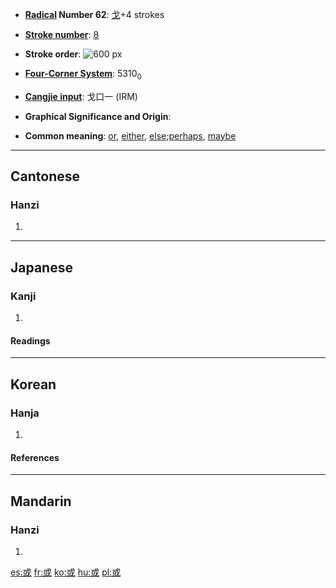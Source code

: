 * '''[[Wiktionary:Chinese radical index| Radical]] Number 62''': [[Wiktionary:Chinese radical index 戈|戈]]+4 strokes

* '''[[Wiktionary:Chinese total strokes index|Stroke number]]''': [[Wiktionary:Chinese total strokes index 8|8]]

* '''Stroke order''': [[Image:或-bw.png|thumbnail|center|600 px]]

* '''[[Wiktionary:Chinese four corner index|Four-Corner System]]''': 5310<sub>0</sub>

* '''[[Wiktionary:Chinese Cangjie index|Cangjie input]]''': 戈口一 (IRM)

* '''Graphical Significance and Origin''': 

* '''Common meaning''': [[or]], [[either]], [[else]];[[perhaps]], [[maybe]]
----
==Cantonese==
===Hanzi===
{{yue-hanzi|jyut=|y=waak6}}
# {{defn|Cantonese}}
----
==Japanese==
===Kanji===
{{ja-kanji|grade=|rs=}}
# {{defn|Japanese}} 
====Readings====
{{ja-readings|on=[[わく]] (waku), [[いき]] (iki)|kun=[[ある]] (aru), [[あるいは]] (aruiha)}}
----
==Korean==
===Hanja===
{{ko-hanja|hangeul=혹|eumhun=|rv=hok|mr=hok|y=hok}}
# {{defn|Korean}}
====References====
{{Han ref|kx=0412.180|dkj=11563|dj=0754.170|hdz=21402.080|uh=6216|ud=25110|bh=A9CE|bd=43470}}
----
==Mandarin==
===Hanzi===
{{cmn-hanzi|pin=[[huò]] (huo4), [[yù]] (yu4)|wg=huo<sup>4</sup>, yü<sup>4</sup>}}
# {{defn|Mandarin}}

[[es:或]]
[[fr:或]]
[[ko:或]]
[[hu:或]]
[[pl:或]]